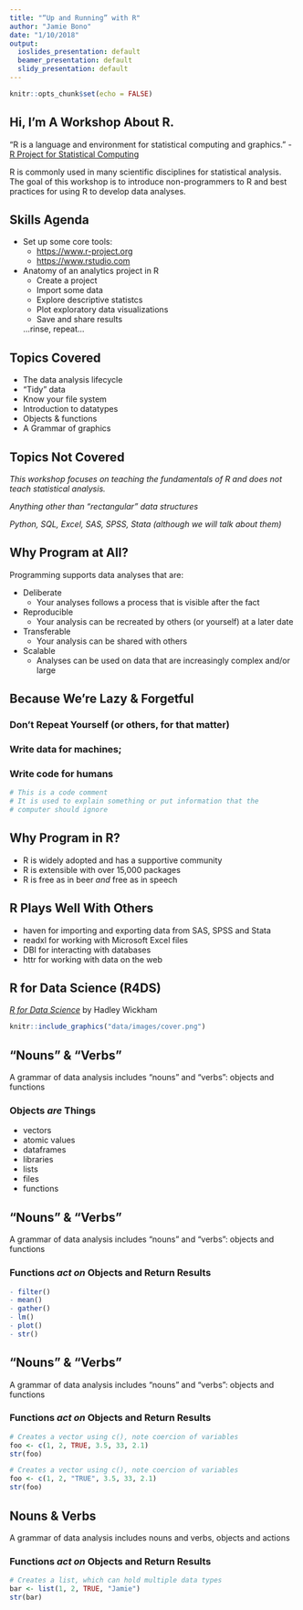 ```yaml
---
title: "“Up and Running” with R"
author: "Jamie Bono"
date: "1/10/2018"
output:
  ioslides_presentation: default
  beamer_presentation: default
  slidy_presentation: default
---
```


```r
knitr::opts_chunk$set(echo = FALSE)
```

## Hi, I'm A Workshop About R.

"R is a language and environment for statistical computing and graphics." - [R Project for Statistical Computing](https://www.r-project.org/about.html) 

R is commonly used in many scientific disciplines for statistical analysis. The goal of this workshop is to introduce non-programmers to R and best practices for using R to develop data analyses. 

## Skills Agenda

- Set up some core tools:
    - <https://www.r-project.org>
    - <https://www.rstudio.com>
- Anatomy of an analytics project in R
    - Create a project
    - Import some data
    - Explore descriptive statistcs
    - Plot exploratory data visualizations
    - Save and share results
    
    ...rinse, repeat...

## Topics Covered

- The data analysis lifecycle
- "Tidy" data
- Know your file system
- Introduction to datatypes
- Objects & functions
- A Grammar of graphics

## Topics Not Covered

*This workshop focuses on teaching the fundamentals of R and does not teach statistical analysis.*

*Anything other than "rectangular" data structures*

*Python, SQL, Excel, SAS, SPSS, Stata (although we will talk about them)*

## Why Program at All?

Programming supports data analyses that are:

- Deliberate
    - Your analyses follows a process that is visible after the fact
- Reproducible
    - Your analysis can be recreated by others (or yourself) at a later date
- Transferable
    - Your analysis can be shared with others
- Scalable
    - Analyses can be used on data that are increasingly complex and/or large
    
## Because We're Lazy & Forgetful

### Don't Repeat Yourself (or others, for that matter)

### Write data for machines;

### Write code for humans

```r
# This is a code comment
# It is used to explain something or put information that the 
# computer should ignore
```

## Why Program in R?

- R is widely adopted and has a supportive community
- R is extensible with over 15,000 packages
- R is free as in beer *and* free as in speech

## R Plays Well With Others

- haven for importing and exporting data from SAS, SPSS and Stata
- readxl for working with Microsoft Excel files
- DBI for interacting with databases
- httr for working with data on the web

## R for Data Science (R4DS)

[*R for Data Science*](http://r4ds.had.co.nz/) by Hadley Wickham

```r
knitr::include_graphics("data/images/cover.png")
```

## "Nouns" & "Verbs"

A grammar of data analysis includes "nouns" and "verbs": objects and functions

### Objects *are* Things

- vectors
- atomic values
- dataframes
- libraries
- lists
- files
- functions

## "Nouns" & "Verbs"

A grammar of data analysis includes "nouns" and "verbs": objects and functions

### Functions *act on* Objects and Return Results

```r
- filter()
- mean()
- gather()
- lm()
- plot()
- str()
```

## "Nouns" & "Verbs"

A grammar of data analysis includes "nouns" and "verbs": objects and functions

### Functions *act on* Objects and Return Results

```r
# Creates a vector using c(), note coercion of variables
foo <- c(1, 2, TRUE, 3.5, 33, 2.1)
str(foo)
```
```r
# Creates a vector using c(), note coercion of variables
foo <- c(1, 2, "TRUE", 3.5, 33, 2.1)
str(foo)
```
## Nouns & Verbs

A grammar of data analysis includes nouns and verbs, objects and actions

### Functions *act on* Objects and Return Results
```r
# Creates a list, which can hold multiple data types
bar <- list(1, 2, TRUE, "Jamie")
str(bar)
```